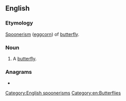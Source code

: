 ==English==

===Etymology===
[[spoonerism|Spoonerism]] ([[eggcorn]]) of [[butterfly]].

===Noun===
{{en-noun|flutterbies}}

# {{lb|en|childish}} A [[butterfly]].

===Anagrams===
* {{anagrams|en|butterfly}}

[[Category:English spoonerisms]]
[[Category:en:Butterflies]]